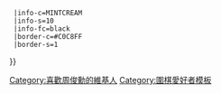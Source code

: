 {{Userbox
  |id=紅面<br>[[LG盃世界棋王戰|<span style="color:white;">棋王</span>]]
  |id-c=RED
  |id-fc=white
  |id-s=16
  |info=這個用戶是'''[[周俊勳]]'''的[[圍棋|棋]]迷。{{#if:{{{1|}}}|{{{1}}}}}
  |info-c=MINTCREAM
  |info-s=10
  |info-fc=black
  |border-c=#C0C8FF
  |border-s=1
}}<includeonly>[[Category:喜歡周俊勳的維基人]]</includeonly><noinclude>
[[Category:圍棋愛好者模板]]
</noinclude>